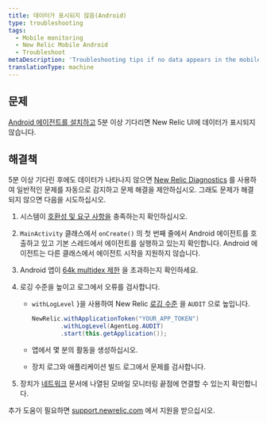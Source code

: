 ```yaml
---
title: 데이터가 표시되지 않음(Android)
type: troubleshooting
tags:
  - Mobile monitoring
  - New Relic Mobile Android
  - Troubleshoot
metaDescription: 'Troubleshooting tips if no data appears in the mobile monitoring UI after you install, configure, and generate traffic for your Android app.'
translationType: machine
---
```


## 문제

[Android 에이전트를 설치하고](/docs/mobile-monitoring/new-relic-mobile-android/install-configure/install-android-apps-gradle-android-studio) 5분 이상 기다리면 New Relic UI에 데이터가 표시되지 않습니다.

## 해결책

5분 이상 기다린 후에도 데이터가 나타나지 않으면 [New Relic Diagnostics](/docs/agents/manage-apm-agents/troubleshooting/new-relic-diagnostics) 를 사용하여 일반적인 문제를 자동으로 감지하고 문제 해결을 제안하십시오. 그래도 문제가 해결되지 않으면 다음을 시도하십시오.

1. 시스템이 [호환성 및 요구 사항을](/docs/mobile-monitoring/new-relic-mobile-android/get-started/new-relic-android-compatibility-requirements) 충족하는지 확인하십시오.

2. `MainActivity` 클래스에서 `onCreate()` 의 첫 번째 줄에서 Android 에이전트를 호출하고 있고 기본 스레드에서 에이전트를 실행하고 있는지 확인합니다. Android 에이전트는 다른 클래스에서 에이전트 시작을 지원하지 않습니다.

3. Android 앱이 [64k multidex 제한](/docs/mobile-monitoring/new-relic-mobile-android/troubleshoot/android-app-exceeds-64k-multidex-limit) 을 초과하는지 확인하세요.

4. 로깅 수준을 높이고 로그에서 오류를 검사합니다.

   * `withLogLevel` }을 사용하여 New Relic [로깅 수준](/docs/mobile-monitoring/new-relic-mobile-android/api-guides/android-agent-configuration-feature-flags#log-level) 을 `AUDIT` 으로 높입니다.

     ```java
     NewRelic.withApplicationToken("YOUR_APP_TOKEN")
             .withLogLevel(AgentLog.AUDIT)
             .start(this.getApplication());
     ```

   * 앱에서 몇 분의 활동을 생성하십시오.

   * 장치 로그와 애플리케이션 빌드 로그에서 문제를 검사합니다.

5. 장치가 [네트워크](/docs/using-new-relic/cross-product-functions/install-configure/networks) 문서에 나열된 모바일 모니터링 끝점에 연결할 수 있는지 확인합니다.

추가 도움이 필요하면 [support.newrelic.com](https://support.newrelic.com) 에서 지원을 받으십시오.